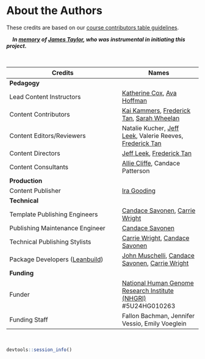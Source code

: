 # About the Authors {-#about}

These credits are based on our [course contributors table guidelines](https://github.com/jhudsl/DaSL_Course_Template_Bookdown/wiki/How-to-give-credits).

&nbsp;
&nbsp;
***In [memory](https://galaxyproject.org/jxtx/) of [James Taylor](https://genomebiology.biomedcentral.com/articles/10.1186/s13059-020-02016-0), who was instrumental in initiating this project.***

&nbsp;

|Credits|Names|
|-------|-----|
|**Pedagogy**||
| Lead Content Instructors | [Katherine Cox], [Ava Hoffman] |
| Content Contributors | [Kai Kammers], [Frederick Tan], [Sarah Wheelan] |
| Content Editors/Reviewers | Natalie Kucher, [Jeff Leek], Valerie Reeves, [Frederick Tan] |
| Content Directors | [Jeff Leek], [Frederick Tan] |
| Content Consultants | [Allie Cliffe], Candace Patterson |
|**Production**||
| Content Publisher | [Ira Gooding] |
|**Technical**||
| Template Publishing Engineers | [Candace Savonen], [Carrie Wright] |
| Publishing Maintenance Engineer | [Candace Savonen] |
| Technical Publishing Stylists | [Carrie Wright], [Candace Savonen] |
| Package Developers ([Leanbuild]) | [John Muschelli], [Candace Savonen], [Carrie Wright] |
|**Funding**||
| Funder | [National Human Genome Research Institute (NHGRI)] #5U24HG010263 |
| Funding Staff | Fallon Bachman, Jennifer Vessio, Emily Voeglein |

&nbsp;

```r
devtools::session_info()
```

<!-- Links to author information -->

[Allie Cliffe]: https://www.linkedin.com/in/allie-cliffe/
[Katherine Cox]: https://publichealth.jhu.edu/faculty/4170/katherine-cox
[Ira Gooding]: https://publichealth.jhu.edu/faculty/4130/ira-gooding
[Ava Hoffman]: https://www.avahoffman.com/
[Kai Kammers]: https://www.hopkinsmedicine.org/profiles/details/kai-kammers
[Leanbuild]: https://github.com/jhudsl/leanbuild
[Jeff Leek]: https://jtleek.com/
[John Muschelli]: https://johnmuschelli.com/
[National Human Genome Research Institute (NHGRI)]: https://www.genome.gov/
[Candace Savonen]: https://www.cansavvy.com/
[Frederick Tan]: https://carnegiescience.edu/frederick-tan
[Sarah Wheelan]: https://publichealth.jhu.edu/faculty/1902/sarah-wheelan
[Carrie Wright]: https://carriewright11.github.io/
